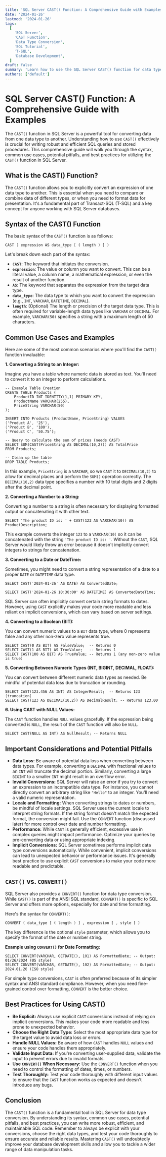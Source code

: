 ```yaml
---
title: 'SQL Server CAST() Function: A Comprehensive Guide with Examples'
date: '2024-01-26'
lastmod: '2024-01-26'
tags:
  [
    'SQL Server',
    'CAST Function',
    'Data Type Conversion',
    'SQL Tutorial',
    'T-SQL',
    'Database Development',
  ]
draft: false
summary: 'Learn how to use the SQL Server CAST() function for data type conversion with practical examples.  Understand its syntax, common uses, and best practices for effective database development and querying.'
authors: ['default']
---
```


# SQL Server CAST() Function: A Comprehensive Guide with Examples

The `CAST()` function in SQL Server is a powerful tool for converting data from one data type to another. Understanding how to use `CAST()` effectively is crucial for writing robust and efficient SQL queries and stored procedures. This comprehensive guide will walk you through the syntax, common use cases, potential pitfalls, and best practices for utilizing the `CAST()` function in SQL Server.

## What is the CAST() Function?

The `CAST()` function allows you to explicitly convert an expression of one data type to another. This is essential when you need to compare or combine data of different types, or when you need to format data for presentation. It's a fundamental part of Transact-SQL (T-SQL) and a key concept for anyone working with SQL Server databases.

## Syntax of the CAST() Function

The basic syntax of the `CAST()` function is as follows:

```plaintext
CAST ( expression AS data_type [ ( length ) ] )
```

Let's break down each part of the syntax:

- **`CAST`**: The keyword that initiates the conversion.
- **`expression`**: The value or column you want to convert. This can be a literal value, a column name, a mathematical expression, or even the result of another function.
- **`AS`**: The keyword that separates the expression from the target data type.
- **`data_type`**: The data type to which you want to convert the expression (e.g., `INT`, `VARCHAR`, `DATETIME`, `DECIMAL`).
- **`length`**: (Optional) The length or precision of the target data type. This is often required for variable-length data types like `VARCHAR` or `DECIMAL`. For example, `VARCHAR(50)` specifies a string with a maximum length of 50 characters.

## Common Use Cases and Examples

Here are some of the most common scenarios where you'll find the `CAST()` function invaluable:

**1. Converting a String to an Integer:**

Imagine you have a table where numeric data is stored as text. You'll need to convert it to an integer to perform calculations.

```plaintext
-- Example Table Creation
CREATE TABLE Products (
    ProductID INT IDENTITY(1,1) PRIMARY KEY,
    ProductName VARCHAR(255),
    PriceString VARCHAR(50)
);

INSERT INTO Products (ProductName, PriceString) VALUES
('Product A', '25'),
('Product B', '100'),
('Product C', '50.75');

-- Query to calculate the sum of prices (needs CAST)
SELECT SUM(CAST(PriceString AS DECIMAL(10,2))) AS TotalPrice
FROM Products;

-- Clean up the table
DROP TABLE Products;
```

In this example, `PriceString` is a `VARCHAR`, so we `CAST` it to `DECIMAL(10,2)` to allow for decimal places and perform the `SUM()` operation correctly. The `DECIMAL(10,2)` data type specifies a number with 10 total digits and 2 digits after the decimal point.

**2. Converting a Number to a String:**

Converting a number to a string is often necessary for displaying formatted output or concatenating it with other text.

```plaintext
SELECT 'The product ID is: ' + CAST(123 AS VARCHAR(10)) AS ProductDescription;
```

This example converts the integer `123` to a `VARCHAR(10)` so it can be concatenated with the string `'The product ID is: '`. Without the `CAST`, SQL Server would likely throw an error because it doesn't implicitly convert integers to strings for concatenation.

**3. Converting to a Date or DateTime:**

Sometimes, you might need to convert a string representation of a date to a proper `DATE` or `DATETIME` data type.

```plaintext
SELECT CAST('2024-01-26' AS DATE) AS ConvertedDate;

SELECT CAST('2024-01-26 10:30:00' AS DATETIME) AS ConvertedDateTime;
```

SQL Server can often implicitly convert certain string formats to dates. However, using `CAST` explicitly makes your code more readable and less reliant on implicit conversions, which can vary based on server settings.

**4. Converting to a Boolean (BIT):**

You can convert numeric values to a `BIT` data type, where 0 represents false and any other non-zero value represents true.

```plaintext
SELECT CAST(0 AS BIT) AS FalseValue;  -- Returns 0
SELECT CAST(1 AS BIT) AS TrueValue;   -- Returns 1
SELECT CAST(100 AS BIT) AS TrueValue; -- Returns 1 (any non-zero value is true)
```

**5. Converting Between Numeric Types (INT, BIGINT, DECIMAL, FLOAT):**

You can convert between different numeric data types as needed. Be mindful of potential data loss due to truncation or rounding.

```plaintext
SELECT CAST(123.456 AS INT) AS IntegerResult;  -- Returns 123 (truncation)
SELECT CAST(123 AS DECIMAL(10,2)) AS DecimalResult; -- Returns 123.00
```

**6. Using CAST with NULL Values:**

The `CAST` function handles `NULL` values gracefully. If the expression being converted is `NULL`, the result of the `CAST` function will also be `NULL`.

```plaintext
SELECT CAST(NULL AS INT) AS NullResult; -- Returns NULL
```

## Important Considerations and Potential Pitfalls

- **Data Loss:** Be aware of potential data loss when converting between data types. For example, converting a `DECIMAL` with fractional values to an `INT` will truncate the decimal portion. Similarly, converting a large `BIGINT` to a smaller `INT` might result in an overflow error.
- **Invalid Conversions:** SQL Server will raise an error if you try to convert an expression to an incompatible data type. For instance, you cannot directly convert an arbitrary string like `"Hello"` to an integer. You'll need a valid numeric representation.
- **Locale and Formatting:** When converting strings to dates or numbers, be mindful of locale settings. SQL Server uses the current locale to interpret string formats. If the string format doesn't match the expected format, the conversion might fail. Use the `CONVERT` function (discussed later) for more control over date and number formatting.
- **Performance:** While `CAST` is generally efficient, excessive use in complex queries might impact performance. Optimize your queries by pre-converting data or using appropriate indexing.
- **Implicit Conversions:** SQL Server sometimes performs implicit data type conversions automatically. While convenient, implicit conversions can lead to unexpected behavior or performance issues. It's generally best practice to use explicit `CAST` conversions to make your code more readable and predictable.

## `CAST()` vs. `CONVERT()`

SQL Server also provides a `CONVERT()` function for data type conversion. While `CAST()` is part of the ANSI SQL standard, `CONVERT()` is specific to SQL Server and offers more options, especially for date and time formatting.

Here's the syntax for `CONVERT()`:

```plaintext
CONVERT ( data_type [ ( length ) ] , expression [ , style ] )
```

The key difference is the optional `style` parameter, which allows you to specify the format of the date or number string.

**Example using `CONVERT()` for Date Formatting:**

```plaintext
SELECT CONVERT(VARCHAR, GETDATE(), 101) AS FormattedDate; -- Output: 01/26/2024 (US style)
SELECT CONVERT(VARCHAR, GETDATE(), 102) AS FormattedDate; -- Output: 2024.01.26 (ISO style)
```

For simple type conversions, `CAST` is often preferred because of its simpler syntax and ANSI standard compliance. However, when you need fine-grained control over formatting, `CONVERT` is the better choice.

## Best Practices for Using CAST()

- **Be Explicit:** Always use explicit `CAST` conversions instead of relying on implicit conversions. This makes your code more readable and less prone to unexpected behavior.
- **Choose the Right Data Type:** Select the most appropriate data type for the target value to avoid data loss or errors.
- **Handle NULL Values:** Be aware of how `CAST` handles `NULL` values and ensure your code handles them appropriately.
- **Validate Input Data:** If you're converting user-supplied data, validate the input to prevent errors due to invalid formats.
- **Use `CONVERT()` When Necessary:** Use the `CONVERT()` function when you need to control the formatting of dates, times, or numbers.
- **Test Thoroughly:** Test your code thoroughly with different input values to ensure that the `CAST` function works as expected and doesn't introduce any bugs.

## Conclusion

The `CAST()` function is a fundamental tool in SQL Server for data type conversion. By understanding its syntax, common use cases, potential pitfalls, and best practices, you can write more robust, efficient, and maintainable SQL code. Remember to always be explicit with your conversions, choose the right data types, and test your code thoroughly to ensure accurate and reliable results. Mastering `CAST()` will undoubtedly improve your database development skills and allow you to tackle a wider range of data manipulation tasks.
